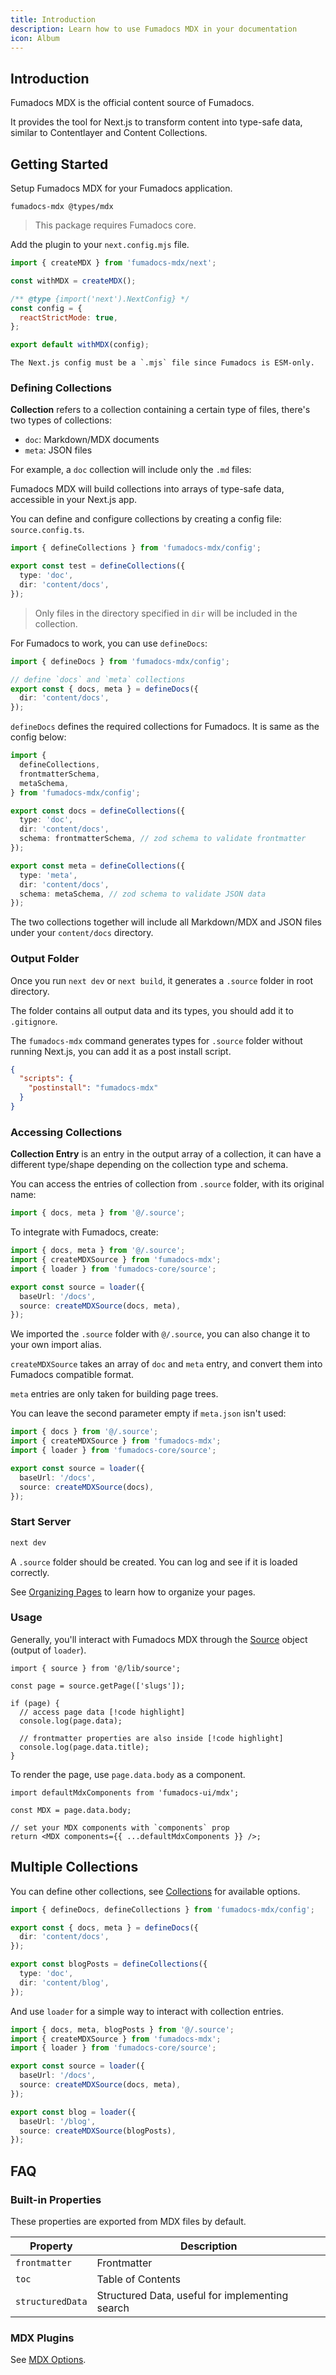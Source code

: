 ```yaml
---
title: Introduction
description: Learn how to use Fumadocs MDX in your documentation
icon: Album
---
```


## Introduction

Fumadocs MDX is the official content source of Fumadocs.

It provides the tool for Next.js to transform content into type-safe data, similar to Contentlayer and Content Collections.

## Getting Started

Setup Fumadocs MDX for your Fumadocs application.

```package-install
fumadocs-mdx @types/mdx
```

> This package requires Fumadocs core.

Add the plugin to your `next.config.mjs` file.

```js
import { createMDX } from 'fumadocs-mdx/next';

const withMDX = createMDX();

/** @type {import('next').NextConfig} */
const config = {
  reactStrictMode: true,
};

export default withMDX(config);
```

<Callout title="ESM Only" type='warn' className="mt-4">

    The Next.js config must be a `.mjs` file since Fumadocs is ESM-only.

</Callout>

### Defining Collections

**Collection** refers to a collection containing a certain type of files, there's two types of collections:

- `doc`: Markdown/MDX documents
- `meta`: JSON files

For example, a `doc` collection will include only the `.md` files:

<Files>
  <Folder name="folder" defaultOpen>
    <File name="ui.md" />
  </Folder>
  <File name="hello.md" />
  <File name="index.md" />
  <File
    name="meta.json"
    className="opacity-50 cursor-not-allowed"
    aria-disabled
  />
</Files>

Fumadocs MDX will build collections into arrays of type-safe data, accessible in your Next.js app.

You can define and configure collections by creating a config file: `source.config.ts`.

```ts title="source.config.ts"
import { defineCollections } from 'fumadocs-mdx/config';

export const test = defineCollections({
  type: 'doc',
  dir: 'content/docs',
});
```

> Only files in the directory specified in `dir` will be included in the collection.

For Fumadocs to work, you can use `defineDocs`:

```ts title="source.config.ts"
import { defineDocs } from 'fumadocs-mdx/config';

// define `docs` and `meta` collections
export const { docs, meta } = defineDocs({
  dir: 'content/docs',
});
```

`defineDocs` defines the required collections for Fumadocs.
It is same as the config below:

```ts title="source.config.ts"
import {
  defineCollections,
  frontmatterSchema,
  metaSchema,
} from 'fumadocs-mdx/config';

export const docs = defineCollections({
  type: 'doc',
  dir: 'content/docs',
  schema: frontmatterSchema, // zod schema to validate frontmatter
});

export const meta = defineCollections({
  type: 'meta',
  dir: 'content/docs',
  schema: metaSchema, // zod schema to validate JSON data
});
```

The two collections together will include all Markdown/MDX and JSON files under your `content/docs` directory.

### Output Folder

Once you run `next dev` or `next build`, it generates a `.source` folder in root directory.

The folder contains all output data and its types, you should add it to `.gitignore`.

The `fumadocs-mdx` command generates types for `.source` folder without running Next.js, you can add it as a post install script.

```json title="package.json"
{
  "scripts": {
    "postinstall": "fumadocs-mdx"
  }
}
```

### Accessing Collections

**Collection Entry** is an entry in the output array of a collection, it can have a different type/shape depending on the collection type and schema.

You can access the entries of collection from `.source` folder, with its original name:

```ts
import { docs, meta } from '@/.source';
```

To integrate with Fumadocs, create:

```ts title="lib/source.ts"
import { docs, meta } from '@/.source';
import { createMDXSource } from 'fumadocs-mdx';
import { loader } from 'fumadocs-core/source';

export const source = loader({
  baseUrl: '/docs',
  source: createMDXSource(docs, meta),
});
```

We imported the `.source` folder with `@/.source`, you can also change it to your own import alias.

`createMDXSource` takes an array of `doc` and `meta` entry, and convert them into Fumadocs compatible format.

<Callout title='Good to Know'>

`meta` entries are only taken for building page trees.

You can leave the second parameter empty if `meta.json` isn't used:

```ts title="lib/source.ts"
import { docs } from '@/.source';
import { createMDXSource } from 'fumadocs-mdx';
import { loader } from 'fumadocs-core/source';

export const source = loader({
  baseUrl: '/docs',
  source: createMDXSource(docs),
});
```

</Callout>

### Start Server

```bash
next dev
```

A `.source` folder should be created. You can log and see if it is loaded correctly.

See [Organizing Pages](/docs/ui/page-conventions) to learn how to organize your pages.

### Usage

Generally, you'll interact with Fumadocs MDX through the [Source](/docs/headless/source-api#output) object (output of `loader`).

```tsx
import { source } from '@/lib/source';

const page = source.getPage(['slugs']);

if (page) {
  // access page data [!code highlight]
  console.log(page.data);

  // frontmatter properties are also inside [!code highlight]
  console.log(page.data.title);
}
```

To render the page, use `page.data.body` as a component.

```tsx
import defaultMdxComponents from 'fumadocs-ui/mdx';

const MDX = page.data.body;

// set your MDX components with `components` prop
return <MDX components={{ ...defaultMdxComponents }} />;
```

## Multiple Collections

You can define other collections, see [Collections](/docs/mdx/collections) for available options.

```ts title="source.config.ts"
import { defineDocs, defineCollections } from 'fumadocs-mdx/config';

export const { docs, meta } = defineDocs({
  dir: 'content/docs',
});

export const blogPosts = defineCollections({
  type: 'doc',
  dir: 'content/blog',
});
```

And use `loader` for a simple way to interact with collection entries.

```ts title="lib/source.ts"
import { docs, meta, blogPosts } from '@/.source';
import { createMDXSource } from 'fumadocs-mdx';
import { loader } from 'fumadocs-core/source';

export const source = loader({
  baseUrl: '/docs',
  source: createMDXSource(docs, meta),
});

export const blog = loader({
  baseUrl: '/blog',
  source: createMDXSource(blogPosts),
});
```

## FAQ

### Built-in Properties

These properties are exported from MDX files by default.

| Property         | Description                                     |
| ---------------- | ----------------------------------------------- |
| `frontmatter`    | Frontmatter                                     |
| `toc`            | Table of Contents                               |
| `structuredData` | Structured Data, useful for implementing search |

### MDX Plugins

See [MDX Options](/docs/mdx/mdx).
